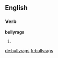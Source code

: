 ==English==

===Verb===
'''bullyrags'''

# {{third-person singular of|bullyrag}}

[[de:bullyrags]]
[[fr:bullyrags]]